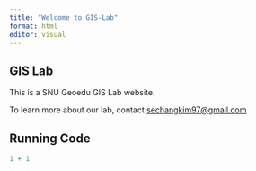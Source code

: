 ---
title: "Welcome to GIS-Lab"
format: html
editor: visual
---

## GIS Lab

This is a SNU Geoedu GIS Lab website.

To learn more about our lab, contact [sechangkim97\@gmail.com](mailto:sechangkim97@gmail.com){.email}

## Running Code

```{r}
1 + 1
```
